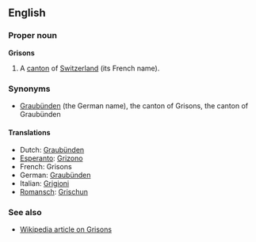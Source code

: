 ==English==
===Proper noun===
'''Grisons'''

#A [[canton]] of [[Switzerland]] (its French name).

===Synonyms===
*[[Graubünden]] (the German name), the canton of Grisons, the canton of Graubünden

====Translations====
*Dutch: [[Graubünden]]
*[[Esperanto]]: [[Grizono]]
*French: Grisons
*German: [[Graubünden]]
*Italian: [[Grigioni]]
*[[Romansch]]: [[Grischun]]

===See also===
*[[en:Grisons|Wikipedia article on Grisons]]